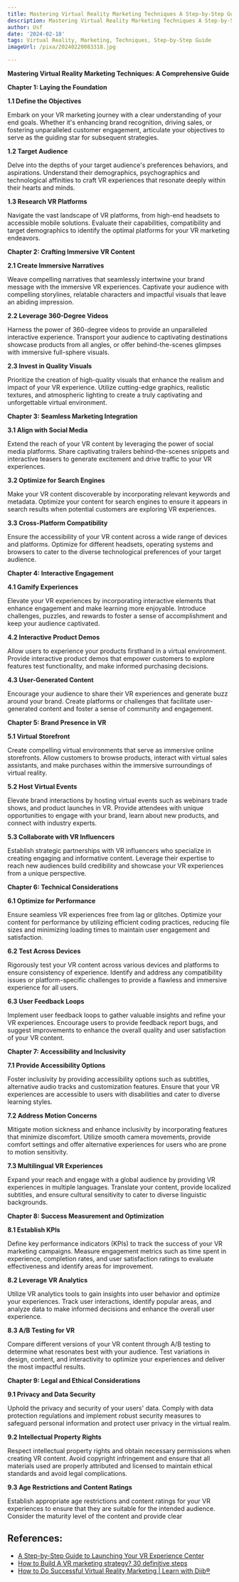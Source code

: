 ```yaml
---
title: Mastering Virtual Reality Marketing Techniques A Step-by-Step Guide
description: Mastering Virtual Reality Marketing Techniques A Step-by-Step Guide
author: Usf
date: '2024-02-18'
tags: Virtual Reality, Marketing, Techniques, Step-by-Step Guide
imageUrl: /pixa/20240220083318.jpg

---
```

**Mastering Virtual Reality Marketing Techniques: A Comprehensive Guide**

**Chapter 1: Laying the  Foundation**

**1.1 Define the Objectives**

Embark on your VR marketing journey with a  clear understanding  of your end goals. Whether it's  enhancing brand recognition, driving sales, or fostering  unparalleled customer engagement, articulate your objectives to serve  as the guiding star for subsequent strategies.

**1.2 Target Audience**

Delve into  the depths of your target audience's preferences behaviors, and aspirations. Understand their demographics, psychographics and technological affinities  to  craft VR experiences that resonate deeply within their hearts and minds.

**1.3 Research VR Platforms**

Navigate  the vast  landscape  of VR  platforms, from high-end headsets to accessible mobile solutions.  Evaluate their  capabilities, compatibility and target demographics to identify the optimal platforms for your VR  marketing endeavors.

**Chapter 2: Crafting Immersive  VR Content**

**2.1 Create Immersive  Narratives**

Weave compelling narratives that seamlessly intertwine your brand message with the immersive VR experiences.  Captivate your audience with compelling storylines, relatable characters and impactful visuals that leave an abiding impression.

**2.2 Leverage 360-Degree Videos**

Harness the power of 360-degree  videos to provide an unparalleled interactive experience. Transport your audience to captivating destinations showcase products from all angles, or offer behind-the-scenes glimpses with immersive full-sphere visuals.

**2.3 Invest in  Quality Visuals**

Prioritize the creation of high-quality  visuals that enhance the realism and impact of your VR experience. Utilize cutting-edge graphics, realistic textures, and atmospheric lighting to create a truly captivating and unforgettable  virtual environment.

**Chapter 3: Seamless Marketing Integration**

**3.1 Align with Social Media**

Extend the reach of your VR content by leveraging the  power of social media platforms.  Share captivating trailers behind-the-scenes snippets and interactive teasers  to generate excitement and drive traffic to your VR experiences.

**3.2 Optimize for Search Engines**

Make your VR content discoverable by incorporating relevant keywords and metadata.  Optimize your content for search engines to ensure it appears in search results when potential customers are  exploring VR  experiences.

**3.3 Cross-Platform Compatibility**

Ensure the accessibility of your  VR content across a wide range of devices  and platforms. Optimize for different headsets,  operating systems and browsers to  cater to the diverse technological preferences of your target audience.

**Chapter 4: Interactive Engagement**

**4.1 Gamify Experiences**

Elevate your VR experiences by incorporating interactive elements  that enhance engagement and make learning more enjoyable. Introduce challenges, puzzles, and rewards to foster a  sense of accomplishment and keep your audience  captivated.

**4.2 Interactive Product Demos**

Allow users to experience your products firsthand in a virtual environment. Provide interactive product demos that empower customers to explore features test functionality, and make informed purchasing decisions.

**4.3 User-Generated Content**

Encourage your audience to share their  VR experiences and generate buzz around  your brand. Create platforms or challenges that facilitate user-generated  content and foster a sense of  community and engagement.

**Chapter 5: Brand  Presence in VR**

**5.1 Virtual Storefront**

Create  compelling virtual environments that serve as immersive online storefronts. Allow customers to browse products,  interact with virtual sales assistants, and make purchases within the immersive surroundings of virtual reality.

**5.2 Host Virtual Events**

Elevate brand interactions by hosting virtual events such as webinars trade shows, and product launches  in VR. Provide attendees with unique opportunities to engage with your  brand, learn about new products, and connect  with industry  experts.

**5.3 Collaborate with  VR Influencers**

Establish strategic  partnerships with VR influencers who specialize in creating engaging and informative content. Leverage their expertise to reach new audiences build  credibility and showcase your VR experiences from a unique perspective.

**Chapter 6: Technical Considerations**

**6.1 Optimize for Performance**

Ensure  seamless VR experiences free from lag or glitches. Optimize your content for performance by utilizing efficient coding practices, reducing file sizes and minimizing loading times to maintain user engagement and satisfaction.

**6.2 Test Across Devices**

Rigorously  test your  VR content across various devices and platforms to ensure consistency of experience. Identify and address any compatibility issues or platform-specific challenges  to  provide a flawless  and immersive experience for all users.

**6.3 User Feedback Loops**

Implement  user feedback loops to gather valuable insights and refine  your VR experiences. Encourage  users to provide feedback report bugs, and suggest improvements to enhance the overall  quality and user satisfaction of your VR content.

**Chapter 7: Accessibility and Inclusivity**

**7.1 Provide Accessibility Options**

Foster inclusivity by providing accessibility options such as subtitles,  alternative audio  tracks and customization features. Ensure that your VR  experiences are accessible  to users with disabilities  and cater to diverse learning styles.

**7.2 Address Motion Concerns**

Mitigate motion sickness and enhance inclusivity by incorporating  features that minimize discomfort. Utilize smooth  camera movements, provide comfort settings and offer alternative experiences for users who are prone to motion sensitivity.

**7.3 Multilingual  VR Experiences**

Expand your reach and engage with a global audience by providing VR experiences in multiple languages. Translate your content, provide localized subtitles, and ensure cultural sensitivity to cater to  diverse linguistic backgrounds.

**Chapter  8: Success Measurement and Optimization**

**8.1  Establish KPIs**

Define key performance indicators (KPIs)  to track the success of your VR marketing campaigns. Measure engagement metrics such as  time spent in experience, completion rates, and user satisfaction ratings to evaluate effectiveness  and identify areas for improvement.

**8.2 Leverage VR  Analytics**

Utilize VR analytics tools to gain insights into user behavior and optimize your experiences. Track user interactions, identify popular areas, and analyze data to make informed  decisions and  enhance the overall user experience.

**8.3 A/B Testing  for VR**

Compare different versions of your VR  content through A/B testing to determine what resonates best  with your audience. Test variations in design, content, and interactivity to  optimize  your experiences and deliver the most impactful results.

**Chapter 9: Legal and Ethical Considerations**

**9.1 Privacy and Data Security**

Uphold the privacy and security of your users' data. Comply with data protection regulations  and implement robust security measures to  safeguard personal information  and  protect  user privacy in the virtual realm.

**9.2 Intellectual Property Rights**

Respect intellectual property  rights and obtain  necessary permissions when creating VR content. Avoid copyright  infringement and ensure that all  materials used are properly attributed and licensed to maintain ethical standards and avoid legal complications.

**9.3 Age Restrictions and Content Ratings**

Establish appropriate age restrictions and content ratings for  your  VR experiences to ensure that they are suitable for the intended audience. Consider  the maturity level of  the  content and provide  clear

## References:
- [A Step-by-Step Guide to Launching Your VR Experience Center](https://www.youtube.com/watch?v=f_2F0t3sn8E)
- [How to Build A VR marketing strategy? 30 definitive steps](https://provenreality.com/virtual-reality/vr-marketing-strategy/)
- [How to Do Successful Virtual Reality Marketing | Learn with Diib®](https://diib.com/learn/virtual-reality-marketing/)
